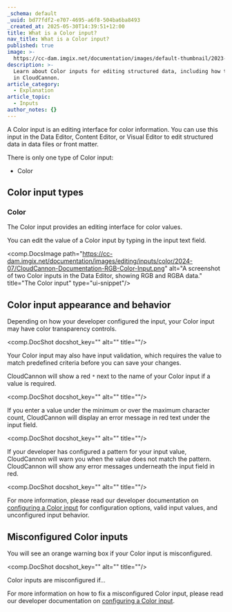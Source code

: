 ```yaml
---
_schema: default
_uuid: bd77fdf2-e707-4695-a6f8-504ba6ba8493
_created_at: 2025-05-30T14:39:51+12:00
title: What is a Color input?
nav_title: What is a Color input?
published: true
image: >-
  https://cc-dam.imgix.net/documentation/images/default-thumbnail/2023-Q4/CloudCannon-Documentation-Thumbnail.png
description: >-
  Learn about Color inputs for editing structured data, including how they work
  in CloudCannon.
article_category:
  - Explanation
article_topic:
  - Inputs
author_notes: {}
---
```

A Color input is an editing interface for color information. You can use this input in the Data Editor, Content Editor, or Visual Editor to edit structured data in data files or front matter.

There is only one type of Color input:

* Color

## Color input types

### Color

The Color input provides an editing interface for color values.

You can edit the value of a Color input by typing in the input text field.

<comp.DocsImage path="https://cc-dam.imgix.net/documentation/images/editing/inputs/color/2024-07/CloudCannon-Documentation-RGB-Color-Input.png" alt="A screenshot of two Color inputs in the Data Editor, showing RGB and RGBA data." title="The Color input" type="ui-snippet"/>

## Color input appearance and behavior

Depending on how your developer configured the input, your Color input may have color transparency controls.

<comp.DocShot docshot_key="" alt="" title=""/>

Your Color input may also have input validation, which requires the value to match predefined criteria before you can save your changes.

CloudCannon will show a red `*` next to the name of your Color input if a value is required.

<comp.DocShot docshot_key="" alt="" title=""/>

If you enter a value under the minimum or over the maximum character count, CloudCannon will display an error message in red text under the input field.

<comp.DocShot docshot_key="" alt="" title=""/>

If your developer has configured a pattern for your input value, CloudCannon will warn you when the value does not match the pattern. CloudCannon will show any error messages underneath the input field in red.

<comp.DocShot docshot_key="" alt="" title=""/>

For more information, please read our developer documentation on [configuring a Color input](/documentation/articles/configure-a-color-input/) for configuration options, valid input values, and unconfigured input behavior.

## Misconfigured Color inputs

You will see an orange warning box if your Color input is misconfigured.

<comp.DocShot docshot_key="" alt="" title=""/>

Color inputs are misconfigured if...

For more information on how to fix a misconfigured Color input, please read our developer documentation on [configuring a Color input](/documentation/articles/configure-a-color-input/).